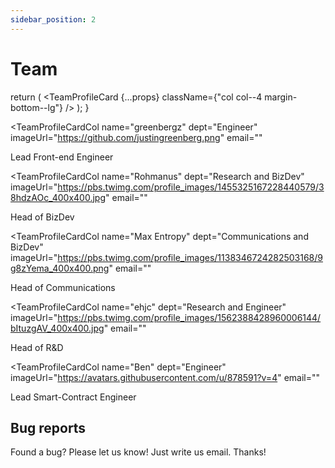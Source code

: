 ```yaml
---
sidebar_position: 2
---
```


# Team


  return (
    <TeamProfileCard {...props} className={"col col--4 margin-bottom--lg"} />
  );
}

<div className="row">

<TeamProfileCardCol
  name="greenbergz"
  dept="Engineer"
  imageUrl="https://github.com/justingreenberg.png"
  email=""
>
  Lead Front-end Engineer
</TeamProfileCardCol>

<TeamProfileCardCol
  name="Rohmanus"
  dept="Research and BizDev"
  imageUrl="https://pbs.twimg.com/profile_images/1455325167228440579/38hdzAOc_400x400.jpg"
  email=""
>
  Head of BizDev
</TeamProfileCardCol>

<TeamProfileCardCol
  name="Max Entropy"
  dept="Communications and BizDev"
  imageUrl="https://pbs.twimg.com/profile_images/1138346724282503168/9g8zYema_400x400.png"
  email=""
>
  Head of Communications
</TeamProfileCardCol>

<TeamProfileCardCol
  name="ehjc"
  dept="Research and Engineer"
  imageUrl="https://pbs.twimg.com/profile_images/1562388428960006144/bItuzgAV_400x400.jpg"
  email=""
>
  Head of R&D
</TeamProfileCardCol>

<TeamProfileCardCol
  name="Ben"
  dept="Engineer"
  imageUrl="https://avatars.githubusercontent.com/u/878591?v=4"
  email=""
>
  Lead Smart-Contract Engineer
</TeamProfileCardCol>

</div>

## Bug reports

Found a bug? Please let us know! Just write us email. Thanks!

